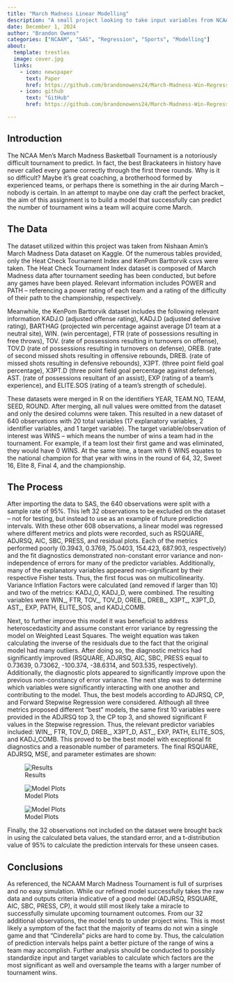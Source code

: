 ```yaml
---
title: "March Madness Linear Modelling"
description: "A small project looking to take input variables from NCAAM teams and use them to predict the number of WINS a team will have during a March Madness Tournament."
date: December 1, 2024
author: "Brandon Owens"
categories: ["NCAAM", "SAS", "Regression", "Sports", "Modelling"]
about:
  template: trestles
  image: cover.jpg
  links: 
    - icon: newspaper
      text: Paper
      href: https://github.com/brandonowens24/March-Madness-Win-Regression/blob/main/Simple%20Linear%20Regression-March%20Madness.pdf
    - icon: github
      text: "GitHub"
      href: https://github.com/brandonowens24/March-Madness-Win-Regression

---
```


## Introduction

The NCAA Men’s March Madness Basketball Tournament is a notoriously difficult tournament to predict. In fact, the best Brackateers in history have never called every game correctly through the first three rounds. Why is it so difficult? Maybe it’s great coaching, a brotherhood formed by experienced teams, or perhaps there is something in the air during March – nobody is certain. In an attempt to maybe one day craft the perfect bracket, the aim of this assignment is to build a model that successfully can predict the number of tournament wins a team will acquire come March. 

## The Data

The dataset utilized within this project was taken from Nishaan Amin’s March Madness Data dataset on Kaggle. Of the numerous tables provided, only the Heat Check Tournament Index and KenPom Barttorvik csvs were taken. 
The Heat Check Tournament Index dataset is composed of March Madness data after tournament seeding has been conducted, but before any games have been played. Relevant information includes POWER and PATH –  referencing a power rating of each team and a rating of the difficulty of their path to the championship, respectively. 

Meanwhile, the KenPom Barttorvik dataset includes the following relevant information KADJ.O (adjusted offense rating), KADJ.D (adjusted defensive rating), BARTHAG (projected win percentage against average D1 team at a neutral site), WIN. (win percentage), FTR (rate of possessions resulting in free throws), TOV. (rate of possessions resulting in turnovers on offense), TOV.D (rate of possessions resulting in turnovers on defense), OREB. (rate of second missed shots resulting in offensive rebounds, DREB. (rate of missed shots resulting in defensive rebounds), X3PT. (three point field goal percentage), X3PT.D (three point field goal percentage against defense), AST. (rate of possessions resultant of an assist), EXP (rating of a team’s experience), and ELITE.SOS (rating of a team’s strength of schedule).

These datasets were merged in R on the identifiers YEAR, TEAM.NO, TEAM, SEED, ROUND. After merging, all null values were omitted from the dataset and only the desired columns were taken. This resulted in a new dataset of 640 observations with 20 total variables (17 explanatory variables, 2 identifier variables, and 1 target variable). The target variable/observation of interest was WINS – which means the number of wins a team had in the tournament. For example, if a team lost their first game and was eliminated, they would have 0 WINS. At the same time, a team with 6 WINS equates to the national champion for that year with wins in the round of 64, 32, Sweet 16, Elite 8, Final 4, and the championship.

## The Process

After importing the data to SAS, the 640 observations were split with a sample rate of 95%. This left 32 observations to be excluded on the dataset – not for testing, but instead to use as an example of future prediction intervals. With these other 608 observations, a linear model was regressed where different metrics and plots were recorded, such as RSQUARE, ADJRSQ, AIC, SBC, PRESS, and residual plots. Each of the metrics performed poorly (0.3943, 0.3769, 75.0403, 154.423, 687.903, respectively) and the fit diagnostics demonstrated non-constant error variance and non-independence of errors for many of the predictor variables. Additionally, many of the explanatory variables appeared non-significant by their respective Fisher tests. Thus, the first focus was on multicollinearity. Variance Inflation Factors were calculated (and removed if larger than 10) and two of the metrics: KADJ_O, KADJ_D, were combined. The resulting variables were WIN_, FTR, TOV_, TOV_D, OREB_, DREB_, X3PT_, X3PT_D, AST_, EXP, PATH, ELITE_SOS,  and KADJ_COMB. 

Next, to further improve this model it was beneficial to address heteroscedasticity and assume constant error variance by regressing the model on Weighted Least Squares. The weight equation was taken calculating the inverse of the residuals due to the fact that the original model had many outliers. After doing so, the diagnostic metrics had significantly improved (RSQUARE, ADJRSQ, AIC, SBC, PRESS equal to 0.73639, 0.73062, -100.374, -38.6314, and 503.535, respectively). Additionally, the diagnostic plots appeared to significantly improve upon the previous non-constancy of error variance. 
The next step was to determine which variables were significantly interacting with one another and contributing to the model. Thus, the best models according to ADJRSQ, CP, and Forward Stepwise Regression were considered. Although all three metrics proposed different “best” models, the same first 10 variables were provided in the ADJRSQ top 3, the CP top 3, and showed significant F values in the Stepwise regression. Thus, the relevant predictor variables included: WIN_, FTR, TOV_D, DREB_, X3PT_D, AST_, EXP, PATH, ELITE_SOS, and KADJ_COMB. This proved to be the best model with exceptional fit diagnostics and a reasonable number of parameters. The final RSQUARE, ADJRSQ, MSE, and parameter estimates are shown:

![Results](Best-Model-Plots3.png)

![Model Plots](Best-Model-Plots1.png)

![Model Plots](Best-Model-Plots2.png)

Finally, the 32 observations not included on the dataset were brought back in using the calculated beta values, the standard error, and a t-distribution value of 95% to calculate the prediction intervals for these unseen cases.

## Conclusions

As referenced, the NCAAM March Madness Tournament is full of surprises and no easy simulation. While our refined model successfully takes the raw data and outputs criteria indicative of a good model (ADJRSQ, RSQUARE, AIC, SBC, PRESS, CP), it would still most likely take a miracle to successfully simulate upcoming tournament outcomes. From our 32 additional observations, the model tends to under project wins. This is most likely a symptom of the fact that the majority of teams do not win a single game and that “Cinderella” picks are hard to come by. Thus, the calculation of prediction intervals helps paint a better picture of the range of wins a team may accomplish. Further analysis should be conducted to possibly standardize input and target variables to calculate which factors are the most significant as well and oversample the teams with a larger number of tournament wins. 


